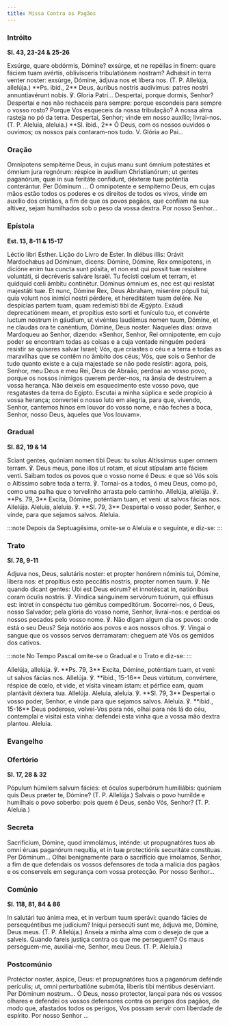 ```yaml
---
title: Missa Contra os Pagãos
---
```


### Intróito

**Sl. 43, 23-24 & 25-26**

<div class="side-by-side not-content">
  <span>
    Exsúrge, quare obdórmis, Dómine? exsúrge, et ne repéllas in finem: quare fáciem tuam avértis,
    oblivísceris tribulatiónem nostram? Adhǽsit in terra venter noster: exsúrge, Dómine, ádjuva nos
    et líbera nos. (T. P. Allelúja, allelúja.) **Ps. ibid., 2** Deus, áuribus nostris audívimus:
    patres nostri annuntiavérunt nobis. ℣. Gloria Patri...
  </span>
  <span>
    Despertai, porque dormis, Senhor? Despertai e nos não rechaceis para sempre: porque escondeis
    para sempre o vosso rosto? Porque Vos esqueceis da nossa tribulação? A nossa alma rasteja no pó
    da terra. Despertai, Senhor; vinde em nosso auxílio; livrai-nos. (T. P. Aleluia, aleluia.) **Sl.
    ibid., 2** Ó Deus, com os nossos ouvidos o ouvimos; os nossos pais contaram-nos tudo. V. Glória
    ao Pai...
  </span>
</div>

### Oração

<div class="side-by-side not-content">
  <span>
    Omnípotens sempitérne Deus, in cujus manu sunt ómnium potestátes et ómnium jura regnórum:
    réspice in auxílium Christianórum; ut gentes paganórum, quæ in sua feritáte confídunt, déxteræ
    tuæ poténtia conterántur. Per Dóminum ...
  </span>
  <span>
    Ó omnipotente e sempiterno Deus, em cujas mãos estão todos os poderes e os direitos de todos os
    vivos, vinde em auxílio dos cristãos, a fim de que os povos pagãos, que confiam na sua altivez,
    sejam humilhados sob o peso da vossa dextra. Por nosso Senhor...
  </span>
</div>

### Epístola

**Est. 13, 8-11 & 15-17**

<div class="side-by-side not-content">
  <span>Léctio libri Esther.</span>
  <span>Lição do Livro de Ester.</span>
  <span>
    In diébus illis: Orávit Mardochǽus ad Dóminum, dicens: Dómine, Dómine, Rex omnípotens, in
    dicióne enim tua cuncta sunt pósita, et non est qui possit tuæ resístere voluntáti, si
    decréveris salváre Israël. Tu fecísti cœlum et terram, et quidquid cœli ámbitu continétur.
    Dóminus ómnium es, nec est qui resístat majestáti tuæ. Et nunc, Dómine Rex, Deus Abraham,
    miserére pópuli tui, quia volunt nos inimíci nostri pérdere, et hereditátem tuam delére. Ne
    despícias partem tuam, quam redemísti tibi de Ægýpto. Exáudi deprecatiónem meam, et propítius
    esto sorti et funículo tuo, et convérte luctum nostrum in gáudium, ut vivéntes laudémus nomen
    tuum, Dómine, et ne claudas ora te canéntium, Dómine, Deus noster.
  </span>
  <span>
    Naqueles dias: orava Mardoqueu ao Senhor, dizendo: «Senhor, Senhor, Rei omnipotente, em cujo
    poder se encontram todas as coisas e a cuja vontade ninguém poderá resistir se quiseres salvar
    Israel; Vós, que criastes o céu e a terra e todas as maravilhas que se contêm no âmbito dos
    céus; Vós, que sois o Senhor de tudo quanto existe e a cuja majestade se não pode resistir:
    agora, pois, Senhor, meu Deus e meu Rei, Deus de Abraão, perdoai ao vosso povo, porque os nossos
    inimigos querem perder-nos, na ânsia de destruírem a vossa herança. Não deixeis em esquecimento
    este vosso povo, que resgatastes da terra do Egipto. Escutai a minha súplica e sede propício à
    vossa herança; convertei o nosso luto em alegria, para que, vivendo, Senhor, cantemos hinos em
    louvor do vosso nome, e não feches a boca, Senhor, nosso Deus, àqueles que Vos louvam».
  </span>
</div>

### Gradual

**Sl. 82, 19 & 14**

<div class="side-by-side not-content">
  <span>
    Sciant gentes, quóniam nomen tibi Deus: tu solus Altíssimus super omnem terram. ℣. Deus meus,
    pone illos ut rotam, et sicut stípulam ante fáciem venti.
  </span>
  <span>
    Saibam todos os povos que o vosso nome é Deus: e que só Vós sois o Altíssimo sobre toda a terra.
    ℣. Tornai-os a todos, ó meu Deus, como pó, como uma palha que o torvelinho arrasta pelo caminho.
  </span>
  <span>
    Allelúja, allelúja. ℣. **Ps. 79, 3** Excita, Dómine, poténtiam tuam, et veni: ut salvos fácias
    nos. Allelúja.
  </span>
  <span>
    Aleluia, aleluia. ℣. **Sl. 79, 3** Despertai o vosso poder, Senhor, e vinde, para que sejamos
    salvos. Aleluia.
  </span>
</div>

:::note
Depois da Septuagésima, omite-se o Aleluia e o seguinte, e diz-se:
:::

### Trato

**Sl. 78, 9-11**

<div class="side-by-side not-content">
  <span>
    Adjuva nos, Deus, salutáris noster: et propter honórem nóminis tui, Dómine, líbera nos: et
    propítius esto peccátis nostris, propter nomen tuum. ℣. Ne quando dicant gentes: Ubi est Deus
    eórum? et innotéscat in, natiónibus coram óculis nostris. ℣. Víndica sánguinem servórum tuórum,
    qui effúsus est: intret in conspéctu tuo gémitus compeditórum.
  </span>
  <span>
    Socorrei-nos, ó Deus, nosso Salvador; pela glória do vosso nome, Senhor, livrai-nos: e perdoai
    os nossos pecados pelo vosso nome. ℣. Não digam algum dia os povos: onde está o seu Deus? Seja
    notório aos povos e aos nossos olhos. ℣. Vingai o sangue que os vossos servos derramaram:
    cheguem até Vós os gemidos dos cativos.
  </span>
</div>

:::note
No Tempo Pascal omite-se o Gradual e o Trato e diz-se:
:::

<div class="side-by-side not-content">
  <span>
    Allelúja, allelúja. ℣. **Ps. 79, 3** Excita, Dómine, poténtiam tuam, et veni: ut salvos fácias
    nos. Allelúja. ℣. **ibid., 15-16** Deus virtútum, convértere, réspice de cœlo, et vide, et
    vísita víneam istam: et pérfice eam, quam plantávit déxtera tua. Allelúja.
  </span>
  <span>
    Aleluia, aleluia. ℣. **Sl. 79, 3** Despertai o vosso poder, Senhor, e vinde para que sejamos
    salvos. Aleluia. ℣. **ibid., 15-16** Deus poderoso, volvei-Vos para nós, olhai para nós lá do
    céu, contemplai e visitai esta vinha: defendei esta vinha que a vossa mão dextra plantou.
    Aleluia.
  </span>
</div>

### Evangelho


<LinkCard
  href="/missal/pascoa/rogacoes#evangelho"
  title="Dias de Rogação - 25 de Abril e nos 3 dias antes da Ascensão"
/>

### Ofertório

**Sl. 17, 28 & 32**

<div class="side-by-side not-content">
  <span>
    Pópulum húmilem salvum fácies: et óculos superbórum humiliábis: quóniam quis Deus præter te,
    Dómine? (T. P. Allelúja.)
  </span>
  <span>
    Salvais o povo humilde e humilhais o povo soberbo: pois quem é Deus, senão Vós, Senhor? (T. P.
    Aleluia.)
  </span>
</div>

### Secreta

<div class="side-by-side not-content">
  <span>
    Sacrifícium, Dómine, quod immolámus, inténde: ut propugnatóres tuos ab omni éruas paganórum
    nequítia, et in tuæ protectiónis securitáte constítuas. Per Dóminum...
  </span>
  <span>
    Olhai benignamente para o sacrifício que imolamos, Senhor, a fim de que defendais os vossos
    defensores de toda a malícia dos pagãos e os conserveis em segurança com vossa protecção. Por
    nosso Senhor...
  </span>
</div>

### Comúnio

**Sl. 118, 81, 84 & 86**

<div class="side-by-side not-content">
  <span>
    In salutári tuo ánima mea, et in verbum tuum sperávi: quando fácies de persequéntibus me
    judícium? Iníqui persecúti sunt me, ádjuva me, Dómine, Deus meus. (T. P. Allelúja.)
  </span>
  <span>
    Anseia a minha alma com o desejo de que a salveis. Quando fareis justiça contra os que me
    perseguem? Os maus perseguem-me, auxiliai-me, Senhor, meu Deus. (T. P. Aleluia.)
  </span>
</div>

### Postcomúnio

<div class="side-by-side not-content">
  <span>
    Protéctor noster, áspice, Deus: et propugnatóres tuos a paganórum defénde perículis; ut, omni
    perturbatióne submóta, líberis tibi méntibus desérviant. Per Dóminum nostrum...
  </span>
  <span>
    Ó Deus, nosso protector, lançai para nós os vossos olhares e defendei os vossos defensores
    contra os perigos dos pagãos, de modo que, afastados todos os perigos, Vos possam servir com
    liberdade de espírito. Por nosso Senhor ...
  </span>
</div>

